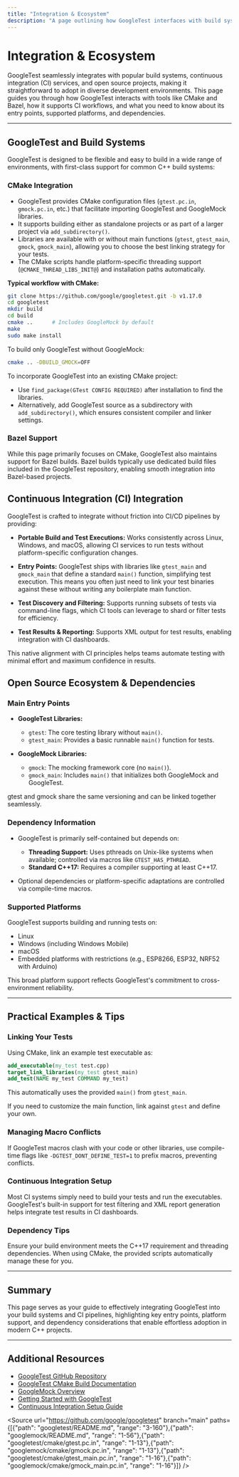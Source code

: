 ```yaml
---
title: "Integration & Ecosystem"
description: "A page outlining how GoogleTest interfaces with build systems (like CMake and Bazel), continuous integration services, and other open source projects. Includes pointers to main entry points, supported platforms, and dependency information."
---
```


# Integration & Ecosystem

GoogleTest seamlessly integrates with popular build systems, continuous integration (CI) services, and open source projects, making it straightforward to adopt in diverse development environments. This page guides you through how GoogleTest interacts with tools like CMake and Bazel, how it supports CI workflows, and what you need to know about its entry points, supported platforms, and dependencies.

---

## GoogleTest and Build Systems

GoogleTest is designed to be flexible and easy to build in a wide range of environments, with first-class support for common C++ build systems:

### CMake Integration

- GoogleTest provides CMake configuration files (`gtest.pc.in`, `gmock.pc.in`, etc.) that facilitate importing GoogleTest and GoogleMock libraries.
- It supports building either as standalone projects or as part of a larger project via `add_subdirectory()`.
- Libraries are available with or without main functions (`gtest`, `gtest_main`, `gmock`, `gmock_main`), allowing you to choose the best linking strategy for your tests.
- The CMake scripts handle platform-specific threading support (`@CMAKE_THREAD_LIBS_INIT@`) and installation paths automatically.

**Typical workflow with CMake:**
```bash
git clone https://github.com/google/googletest.git -b v1.17.0
cd googletest
mkdir build
cd build
cmake ..      # Includes GoogleMock by default
make
sudo make install
```

To build only GoogleTest without GoogleMock:

```bash
cmake .. -DBUILD_GMOCK=OFF
```

To incorporate GoogleTest into an existing CMake project:
- Use `find_package(GTest CONFIG REQUIRED)` after installation to find the libraries.
- Alternatively, add GoogleTest source as a subdirectory with `add_subdirectory()`, which ensures consistent compiler and linker settings.

### Bazel Support

While this page primarily focuses on CMake, GoogleTest also maintains support for Bazel builds. Bazel builds typically use dedicated build files included in the GoogleTest repository, enabling smooth integration into Bazel-based projects.


## Continuous Integration (CI) Integration

GoogleTest is crafted to integrate without friction into CI/CD pipelines by providing:

- **Portable Build and Test Executions:** Works consistently across Linux, Windows, and macOS, allowing CI services to run tests without platform-specific configuration changes.

- **Entry Points:** GoogleTest ships with libraries like `gtest_main` and `gmock_main` that define a standard `main()` function, simplifying test execution. This means you often just need to link your test binaries against these without writing any boilerplate main function.

- **Test Discovery and Filtering:** Supports running subsets of tests via command-line flags, which CI tools can leverage to shard or filter tests for efficiency.

- **Test Results & Reporting:** Supports XML output for test results, enabling integration with CI dashboards.

This native alignment with CI principles helps teams automate testing with minimal effort and maximum confidence in results.

## Open Source Ecosystem & Dependencies

### Main Entry Points

- **GoogleTest Libraries:** 
  - `gtest`: The core testing library without `main()`.
  - `gtest_main`: Provides a basic runnable `main()` function for tests.

- **GoogleMock Libraries:**
  - `gmock`: The mocking framework core (no `main()`).
  - `gmock_main`: Includes `main()` that initializes both GoogleMock and GoogleTest.


gtest and gmock share the same versioning and can be linked together seamlessly.

### Dependency Information

- GoogleTest is primarily self-contained but depends on:
  - **Threading Support:** Uses pthreads on Unix-like systems when available; controlled via macros like `GTEST_HAS_PTHREAD`.
  - **Standard C++17:** Requires a compiler supporting at least C++17.

- Optional dependencies or platform-specific adaptations are controlled via compile-time macros.

### Supported Platforms

GoogleTest supports building and running tests on:

- Linux
- Windows (including Windows Mobile)
- macOS
- Embedded platforms with restrictions (e.g., ESP8266, ESP32, NRF52 with Arduino)

This broad platform support reflects GoogleTest's commitment to cross-environment reliability.

---

## Practical Examples & Tips

### Linking Your Tests

Using CMake, link an example test executable as:
```cmake
add_executable(my_test test.cpp)
target_link_libraries(my_test gtest_main)
add_test(NAME my_test COMMAND my_test)
```
This automatically uses the provided `main()` from `gtest_main`.

If you need to customize the main function, link against `gtest` and define your own.

### Managing Macro Conflicts

If GoogleTest macros clash with your code or other libraries, use compile-time flags like `-DGTEST_DONT_DEFINE_TEST=1` to prefix macros, preventing conflicts.

### Continuous Integration Setup

Most CI systems simply need to build your tests and run the executables. GoogleTest's built-in support for test filtering and XML report generation helps integrate test results in CI dashboards.

### Dependency Tips

Ensure your build environment meets the C++17 requirement and threading dependencies. When using CMake, the provided scripts automatically manage these for you.

---

## Summary

This page serves as your guide to effectively integrating GoogleTest into your build systems and CI pipelines, highlighting key entry points, platform support, and dependency considerations that enable effortless adoption in modern C++ projects.

---

## Additional Resources

- [GoogleTest GitHub Repository](https://github.com/google/googletest)
- [GoogleTest CMake Build Documentation](https://github.com/google/googletest/blob/main/googletest/README.md)
- [GoogleMock Overview](https://github.com/google/googletest/tree/main/googlemock)
- [Getting Started with GoogleTest](../getting-started/README.md)
- [Continuous Integration Setup Guide](../guides/integration-optimization/continuous-integration-setup.md)

<Source url="https://github.com/google/googletest" branch="main" paths={[{"path": "googletest/README.md", "range": "3-160"},{"path": "googlemock/README.md", "range": "1-56"},{"path": "googletest/cmake/gtest.pc.in", "range": "1-13"},{"path": "googlemock/cmake/gmock.pc.in", "range": "1-13"},{"path": "googletest/cmake/gtest_main.pc.in", "range": "1-16"},{"path": "googlemock/cmake/gmock_main.pc.in", "range": "1-16"}]} />